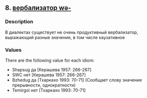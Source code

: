 ## 8. <a href =  'https://agricolamz.github.io/The_Circassian_Isoglosses_Database/8.html'>вербализатор wə-</a>
### Description

В диалектах существует не очень продуктивный вербализатор, выражающий разные значения, в том числе каузативное

### Values
There are the following value for each idiom:

* Shapsug  да [Керашева 1957: 266-267] 
* SWC  нет [Керашева 1957: 266-267] 
* Bzhedug  да [Тхаркахо 1993: 70-71] (Сообщает слову значение прерывности, однократности)
* Temirgoi  нет [Тхаркахо 1993: 70-71] 


